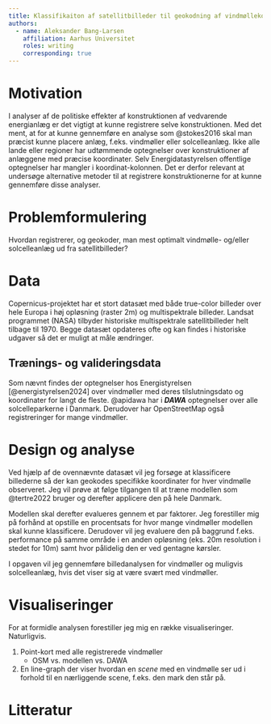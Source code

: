 ```yaml
---
title: Klassifikaiton af satellitbilleder til geokodning af vindmøllekonstruktion
authors:
  - name: Aleksander Bang-Larsen
    affiliation: Aarhus Universitet
    roles: writing
    corresponding: true
---
```

# Motivation

I analyser af de politiske effekter af konstruktionen af vedvarende energianlæg er det vigtigt at kunne registrere selve konstruktionen. Med det ment, at for at kunne gennemføre en analyse som @stokes2016 skal man præcist kunne placere anlæg, f.eks. vindmøller eller solcelleanlæg. Ikke alle lande eller regioner har udtømmende optegnelser over konstruktioner af anlæggene med præcise koordinater. Selv Energidatastyrelsen offentlige optegnelser har mangler i koordinat-kolonnen. Det er derfor relevant at undersøge alternative metoder til at registrere konstruktionerne for at kunne gennemføre disse analyser.

# Problemformulering

::: {.callout}
Hvordan registrerer, og geokoder, man mest optimalt vindmølle- og/eller solcelleanlæg ud fra satellitbilleder?
:::

# Data

Copernicus-projektet har et stort datasæt med både true-color billeder over hele Europa i høj opløsning (raster 2m) og multispektrale billeder. Landsat programmet (NASA) tilbyder historiske multispektrale satellitbilleder helt tilbage til 1970. Begge datasæt opdateres ofte og kan findes i historiske udgaver så det er muligt at måle ændringer.

## Trænings- og valideringsdata

Som nævnt findes der optegnelser hos Energistyrelsen [@energistyrelsen2024] over vindmøller med deres tilslutningsdato og koordinater for langt de fleste. @apidawa har i ***DAWA*** optegnelser over alle solcelleparkerne i Danmark. Derudover har OpenStreetMap også registreringer for mange vindmøller.

# Design og analyse

Ved hjælp af de ovennævnte datasæt vil jeg forsøge at klassificere billederne så der kan geokodes specifikke koordinater for hver vindmølle observeret. Jeg vil prøve at følge tilgangen til at træne modellen som @tertre2022 bruger og derefter applicere den på hele Danmark.

Modellen skal derefter evalueres gennem et par faktorer. Jeg forestiller mig på forhånd at opstille en procentsats for hvor mange vindmøller modellen skal kunne klassificere. Derudover vil jeg evaluere den på baggrund f.eks. performance på samme område i en anden opløsning (eks. 20m resolution i stedet for 10m) samt hvor pålidelig den er ved gentagne kørsler.

I opgaven vil jeg gennemføre billedanalysen for vindmøller og muligvis solcelleanlæg, hvis det viser sig at være svært med vindmøller.

# Visualiseringer

For at formidle analysen forestiller jeg mig en række visualiseringer. Naturligvis.

1. Point-kort med alle registrerede vindmøller
   * OSM vs. modellen vs. DAWA
2. En line-graph der viser hvordan en *scene* med en vindmølle ser ud i forhold til en nærliggende scene, f.eks. den mark den står på.

# Litteratur
::: {#refs}
:::
